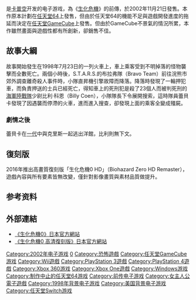 {{noteTA
|G1 = Games
|G2 = ResidentEvil
}}
{{Infobox VG
|japanese = バイオハザード0
|english = Resident Evil Zero
|image=Rezerobox.jpg
|caption=日本GameCube版封面
|developer={{nowrap|[[卡普空|卡普空第三开发部]]}}
|publisher={{collapsible list|title=[[卡普空|卡普空]]|titlestyle=font-weight:normal;font-size:12px;background:transparent;text-align:left|'''任天堂GameCube'''<br>{{vgr|日美欧|卡普空}}<br>{{vgr|AU|[[任天堂|任天堂澳大利亚]]}}'''Wii'''<br>{{vgr|日美欧|卡普空}}<br>{{vgr|AU|[[THQ|THQ亚太]]}}}}
|director= 小田晃嗣
|producer= 三並達也
|writer= [[杉村升|杉村升]]<br>中本博通<br>宮下隼一
|composer= 小渕世子
|series= [[生化危機系列|生化危機系列]]
|platforms=[[任天堂GameCube|任天堂GameCube]]<br />[[Wii|Wii]]<br />[[Xbox_360|Xbox 360]]<br />[[Xbox_One|Xbox One]]<br />[[PlayStation_3|PlayStation 3]]<br />[[PlayStation_4|PlayStation 4]]<br />[[Windows|Windows]]
|released={{collapsible list|title=2002年11月12日|titlestyle=font-weight:normal;font-size:12px;background:transparent;text-align:left|'''Nintendo GameCube'''<br>{{vgr|NA|2002年11月12日|JP|2002年11月21日|AU|2003年2月28日|EU|2003年3月7日}}'''Wii'''<br>{{vgr|JP|2008年7月10日|NA|2009年12月1日|AU|2010年1月21日|EU|2010年1月22日}}'''Microsoft Windows、PlayStation 3、PlayStation 4、Xbox 360、Xbox one'''{{vgr |WW|January 19, 2016<ref>{{cite web |last=Osborn |first=Alex |date=2015-12-08 |url=http://www.ign.com/articles/2015/12/08/resident-evil-0-remaster-release-date-announced |title=Resident Evil 0 Remaster Release Date Announced |publisher=[[IGN|IGN]] |accessdate=2015-12-08 |archive-date=2015-12-09 |archive-url=https://web.archive.org/web/20151209221320/http://www.ign.com/articles/2015/12/08/resident-evil-0-remaster-release-date-announced |dead-url=no }}</ref>|JP|January 21, 2016<ref>{{cite web |last=Hussain |first=Tamoor |date=2015-12-08 |url=http://www.gamespot.com/articles/resident-evil-0-hd-remaster-screenshots-show-billy/1100-6432910/ |title=Resident Evil 0 HD Remaster Screenshots Show Billy Going Commando |publisher=[[GameSpot|GameSpot]] |accessdate=2015-12-08 |archive-date=2015-12-11 |archive-url=https://web.archive.org/web/20151211050716/http://www.gamespot.com/articles/resident-evil-0-hd-remaster-screenshots-show-billy/1100-6432910/ |dead-url=no }}</ref>}}}}
|genre=[[驚悚遊戲|生存惊悚]]
|modes=[[单人游戏|单人游戏]]
}}

{{Vgname|生化危机0|ja=バイオハザード0，biohazard 0|en=Resident Evil Zero|diff=yes|cn=生化危机0|tw=恶灵古堡0|hk=cn}}是[[卡普空|卡普空]]开发的电子游戏，為《[[生化危机_(游戏)|生化危機]]》的前傳，於2002年11月21日發售。本作原本計劃在[[任天堂64|任天堂64]]上發售，但由於任天堂64的機能不足與遊戲開發進度的拖延而決定在[[任天堂GameCube|任天堂GameCube]]上發售。但由於GameCube不景氣的情況所累，本作雖然畫面與遊戲性都有所創新，卻銷售不佳。

==故事大綱==
故事開始發生在1998年7月23日的一列火車上，車上乘客受到不明掉落的怪物襲擊而全數死亡。兩個小時後，S.T.A.R.S.的布拉弗隊（Bravo Team）前往浣熊市郊外調查離奇殺人事件時，小隊直昇機引擎故障而降落。降落時發現了一輪押犯車，而負責押送的士兵已經死亡，得知車上的死刑犯是殺了23個人而被判死刑的[[海軍陸戰隊|海軍陸戰隊]]少尉比利·科恩（Billy Coen），小隊隊長下令展開搜索，這時隊員蕾貝卡發現了因遇襲而停滯的火車，進而進入搜查，卻發現上面的乘客全變成殭屍。

===劇情之後===
蕾貝卡在[[生化危機_(1996年遊戲)|一代]]中與克里斯一起逃出洋館，比利則無下文。

==復刻版==
2016年推出高畫質復刻版「生化危機0 HD」（Biohazard Zero HD Remaster），遊戲內容與所有要素皆無改變，僅針對影像畫質與素材品質做提升。

== 参考资料 ==
{{Reflist}}

== 外部連結 ==
*[http://www.capcom.co.jp/bio_series/biohazard0.html 《生化危機0》日本官方網站] {{Wayback|url=http://www.capcom.co.jp/bio_series/biohazard0.html |date=20190910151008 }}
*[http://capcom.co.jp/bio0hd/ja/index.html 《生化危機0 高清復刻版》日本官方網站] {{Wayback|url=http://capcom.co.jp/bio0hd/ja/index.html |date=20190320083011 }}
{{生化危機系列}}

{{DEFAULTSORT:Biohazard 0}}
[[Category:2002年电子游戏|Category:2002年电子游戏]]
[[Category:生化危机系列电子游戏|0]]
[[Category:恐怖遊戲|Category:恐怖遊戲]]
[[Category:任天堂GameCube游戏|Category:任天堂GameCube游戏]]
[[Category:Wii遊戲|Category:Wii遊戲]]
[[Category:PlayStation_3遊戲|Category:PlayStation 3遊戲]]
[[Category:PlayStation_4遊戲|Category:PlayStation 4遊戲]]
[[Category:Xbox_360游戏|Category:Xbox 360游戏]]
[[Category:Xbox_One遊戲|Category:Xbox One遊戲]]
[[Category:Windows游戏|Category:Windows游戏]]
[[Category:制作中止的任天堂64游戏|Category:制作中止的任天堂64游戏]]
[[Category:前传电子游戏|Category:前传电子游戏]]
[[Category:女主人公電子遊戲|Category:女主人公電子遊戲]]
[[Category:1998年背景电子游戏|Category:1998年背景电子游戏]]
[[Category:美国背景电子游戏|Category:美国背景电子游戏]]
[[Category:任天堂Switch游戏|Category:任天堂Switch游戏]]
